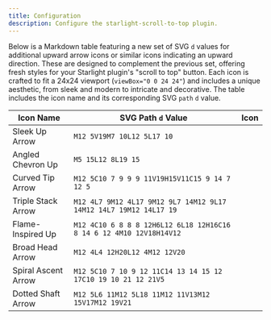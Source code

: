 ```yaml
---
title: Configuration
description: Configure the starlight-scroll-to-top plugin.
---
```



<SvgIcon d="M12 4L6 10H18L12 4M12 10V20" width="150" height="150" stroke="blue" strokeWidth="2" />

<SvgIcon d="M10,20 L10,10 L0,10 L20,0 L40,10 L30,10 L30,20 Z" width="150" height="150" stroke="blue" strokeWidth="2" />


<SvgIcon d="M0,15 L20,0 L40,15 L35,20 L20,8 L5,20 Z" width="100" height="100" stroke="blue" strokeWidth="2" />



<SvgIcon d="M12 4C12 4 8 8 8 12H6L12 6L18 12H16C16 8 12 4 12 4M12 12V20" width="150" height="150" stroke="blue" strokeWidth="2" />

<SvgIcon d="M10,25 L20,15 L30,25 L25,25 L25,35 L15,35 L15,25 Z" width="150" height="150" stroke="blue" strokeWidth="2" />


Below is a Markdown table featuring a new set of SVG `d` values for additional upward arrow icons or similar icons indicating an upward direction. These are designed to complement the previous set, offering fresh styles for your Starlight plugin's "scroll to top" button. Each icon is crafted to fit a 24x24 viewport (`viewBox="0 0 24 24"`) and includes a unique aesthetic, from sleek and modern to intricate and decorative. The table includes the icon name and its corresponding SVG `path` `d` value.

| Icon Name           | SVG Path `d` Value                                                  | Icon |
| ------------------- | ------------------------------------------------------------------- | ---- |
| Sleek Up Arrow      | `M12 5V19M7 10L12 5L17 10`                                        |  <SvgIcon d="M10,25 L20,15 L30,25 L25,25 L25,35 L15,35 L15,25 Z" stroke="blue" strokeWidth="2" />    |
| Angled Chevron Up   | `M5 15L12 8L19 15`                                                  |  <SvgIcon d="M10,25 L20,15 L30,25 L25,25 L25,35 L15,35 L15,25 Z" width="150" height="150" stroke="blue" strokeWidth="2" />    |
| Curved Tip Arrow    | `M12 5C10 7 9 9 9 11V19H15V11C15 9 14 7 12 5`                       |      |
| Triple Stack Arrow  | `M12 4L7 9M12 4L17 9M12 9L7 14M12 9L17 14M12 14L7 19M12 14L17 19`   |      |
| Flame-Inspired Up   | `M12 4C10 6 8 8 8 12H6L12 6L18 12H16C16 8 14 6 12 4M10 12V18H14V12` |      |
| Broad Head Arrow    | `M12 4L4 12H20L12 4M12 12V20`                                       |      |
| Spiral Ascent Arrow | `M12 5C10 7 10 9 12 11C14 13 14 15 12 17C10 19 10 21 12 21V5`       |      |
| Dotted Shaft Arrow  | `M12 5L6 11M12 5L18 11M12 11V13M12 15V17M12 19V21`                  |      |

